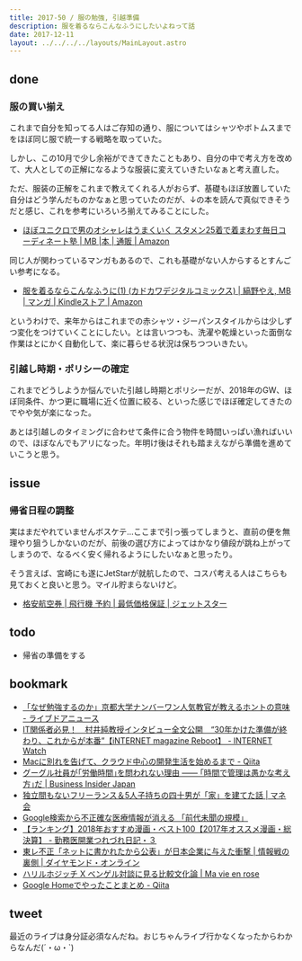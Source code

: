 ```yaml
---
title: 2017-50 / 服の勉強, 引越準備
description: 服を着るならこんなふうにしたいよねって話
date: 2017-12-11
layout: ../../../../layouts/MainLayout.astro
---
```


done
----

###  服の買い揃え

これまで自分を知ってる人はご存知の通り、服についてはシャツやボトムスまでをほぼ同じ服で統一する戦略を取っていた。

しかし、この10月で少し余裕ができてきたこともあり、自分の中で考え方を改めて、大人としての正解になるような服装に変えていきたいなぁと考え直した。

ただ、服装の正解をこれまで教えてくれる人がおらず、基礎もほぼ放置していた自分はどう学んだものかなぁと思っていたのだが、↓の本を読んで真似できそうだと感じ、これを参考にいろいろ揃えてみることにした。

- [ほぼユニクロで男のオシャレはうまくいく スタメン25着で着まわす毎日コーディネート塾 | MB |本 | 通販 | Amazon](https://www.amazon.co.jp/dp/4087816184)

同じ人が関わっているマンガもあるので、これも基礎がない人からするとすんごい参考になる。

- [服を着るならこんなふうに(1) (カドカワデジタルコミックス) | 縞野やえ, MB | マンガ | Kindleストア | Amazon](https://www.amazon.co.jp/dp/B018V21MIW)

というわけで、来年からはこれまでの赤シャツ・ジーパンスタイルからは少しずつ変化をつけていくことにしたい。とは言いつつも、洗濯や乾燥といった面倒な作業はとにかく自動化して、楽に暮らせる状況は保ちつついきたい。

###  引越し時期・ポリシーの確定

これまでどうしようか悩んでいた引越し時期とポリシーだが、2018年のGW、ほぼ同条件、かつ更に職場に近く位置に絞る、といった感じでほぼ確定してきたのでやや気が楽になった。

あとは引越しのタイミングに合わせて条件に合う物件を時間いっぱい漁ればいいので、ほぼなんでもアリになった。年明け後はそれも踏まえながら準備を進めていこうと思う。

issue
----

###  帰省日程の調整

実はまだやれていませんボスケテ...ここまで引っ張ってしまうと、直前の便を無理やり狙うしかないのだが、前後の選び方によってはかなり値段が跳ね上がってしまうので、なるべく安く帰れるようにしたいなぁと思ったり。

そう言えば、宮崎にも遂にJetStarが就航したので、コスパ考える人はこちらも見ておくと良いと思う。マイル貯まらないけど。

- [格安航空券 | 飛行機 予約 | 最低価格保証 | ジェットスター](https://www.jetstar.com/jp/ja/home?tab=1)

todo
----

- 帰省の準備をする

bookmark
----

- [「なぜ勉強するのか」京都大学ナンバーワン人気教官が教えるホントの意味 - ライブドアニュース](https://news.livedoor.com/article/detail/13971240/)
- [IT関係者必見！　村井純教授インタビュー全文公開　“30年かけた準備が終わり、これからが本番”【iNTERNET magazine Reboot】 - INTERNET Watch](https://internet.watch.impress.co.jp/docs/imreboot/column/1094016.html)
- [Macに別れを告げて、クラウド中心の開発生活を始めるまで - Qiita](https://qiita.com/cognitom/items/c489991a05f9abac748f)
- [グーグル社員が｢労働時間｣を問われない理由 —— ｢時間で管理は愚かな考え方｣だ | Business Insider Japan](https://www.businessinsider.jp/post-107928)
- [独立間もないフリーランス＆5人子持ちの四十男が「家」を建てた話 | マネ会](https://hikakujoho.com/life/15821100003232)
- [Google検索から不正確な医療情報が消える 「前代未聞の規模」](https://www.buzzfeed.com/jp/seiichirokuchiki/google-update-02)
- [【ランキング】2018年おすすめ漫画・ベスト100【2017年オススメ漫画・総決算】 - 勤務医開業つれづれ日記・３](https://kaigyou-turezure.hatenablog.jp/entry/2017/12/07/232836)
- [東レ不正「ネットに書かれたから公表」が日本企業に与えた衝撃 | 情報戦の裏側 | ダイヤモンド・オンライン](https://diamond.jp/articles/-/152094)
- [ハリルホジッチ X ベンゲル対談に見る比較文化論 | Ma vie en rose](http://mo-chico.jugem.jp/?eid=119)
- [Google Homeでやったことまとめ - Qiita](https://qiita.com/miso_develop/items/99624915d3d6e41a5fb3)

tweet
----

最近のライブは身分証必須なんだね。おじちゃんライブ行かなくなったからわからなんだ(´・ω・`)

<Tweet tweetLink="https://twitter.com/legnoh/status/939403962695872517" />
